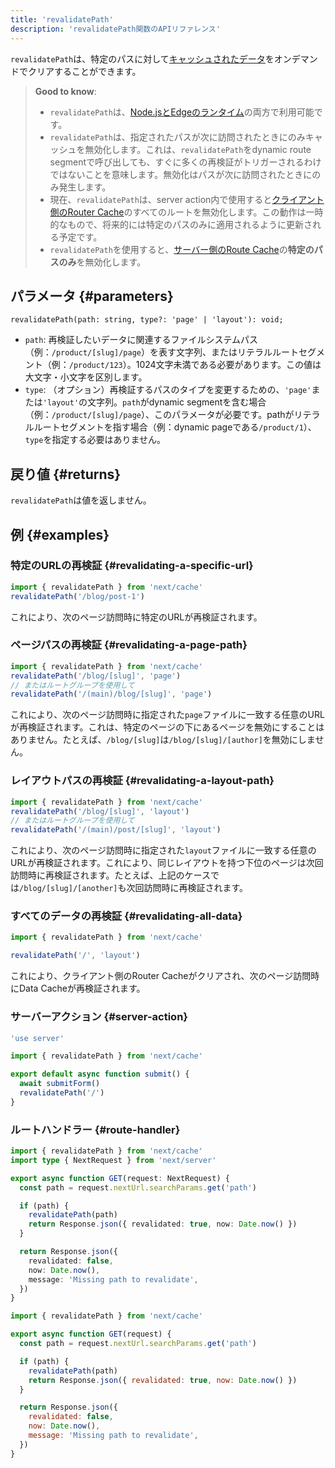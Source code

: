 ```yaml
---
title: 'revalidatePath'
description: 'revalidatePath関数のAPIリファレンス'
---
```


`revalidatePath`は、特定のパスに対して[キャッシュされたデータ](/docs/app/building-your-application/caching)をオンデマンドでクリアすることができます。

> **Good to know**:
>
> - `revalidatePath`は、[Node.jsとEdgeのランタイム](/docs/app/building-your-application/rendering/edge-and-nodejs-runtimes)の両方で利用可能です。
> - `revalidatePath`は、指定されたパスが次に訪問されたときにのみキャッシュを無効化します。これは、`revalidatePath`をdynamic route segmentで呼び出しても、すぐに多くの再検証がトリガーされるわけではないことを意味します。無効化はパスが次に訪問されたときにのみ発生します。
> - 現在、`revalidatePath`は、server action内で使用すると[クライアント側のRouter Cache](/docs/app/building-your-application/caching#client-side-router-cache)のすべてのルートを無効化します。この動作は一時的なもので、将来的には特定のパスのみに適用されるように更新される予定です。
> - `revalidatePath`を使用すると、[サーバー側のRoute Cache](/docs/app/building-your-application/caching#full-route-cache)の**特定のパスのみ**を無効化します。

## パラメータ {#parameters}

```tsx
revalidatePath(path: string, type?: 'page' | 'layout'): void;
```

- `path`: 再検証したいデータに関連するファイルシステムパス（例：`/product/[slug]/page`）を表す文字列、またはリテラルルートセグメント（例：`/product/123`）。1024文字未満である必要があります。この値は大文字・小文字を区別します。
- `type`: （オプション）再検証するパスのタイプを変更するための、`'page'`または`'layout'`の文字列。`path`がdynamic segmentを含む場合（例：`/product/[slug]/page`）、このパラメータが必要です。pathがリテラルルートセグメントを指す場合（例：dynamic pageである`/product/1`）、`type`を指定する必要はありません。

## 戻り値 {#returns}

`revalidatePath`は値を返しません。

## 例 {#examples}

### 特定のURLの再検証 {#revalidating-a-specific-url}

```ts
import { revalidatePath } from 'next/cache'
revalidatePath('/blog/post-1')
```

これにより、次のページ訪問時に特定のURLが再検証されます。

### ページパスの再検証 {#revalidating-a-page-path}

```ts
import { revalidatePath } from 'next/cache'
revalidatePath('/blog/[slug]', 'page')
// またはルートグループを使用して
revalidatePath('/(main)/blog/[slug]', 'page')
```

これにより、次のページ訪問時に指定された`page`ファイルに一致する任意のURLが再検証されます。これは、特定のページの下にあるページを無効にすることはありません。たとえば、`/blog/[slug]`は`/blog/[slug]/[author]`を無効にしません。

### レイアウトパスの再検証 {#revalidating-a-layout-path}

```ts
import { revalidatePath } from 'next/cache'
revalidatePath('/blog/[slug]', 'layout')
// またはルートグループを使用して
revalidatePath('/(main)/post/[slug]', 'layout')
```

これにより、次のページ訪問時に指定された`layout`ファイルに一致する任意のURLが再検証されます。これにより、同じレイアウトを持つ下位のページは次回訪問時に再検証されます。たとえば、上記のケースでは`/blog/[slug]/[another]`も次回訪問時に再検証されます。

### すべてのデータの再検証 {#revalidating-all-data}

```ts
import { revalidatePath } from 'next/cache'

revalidatePath('/', 'layout')
```

これにより、クライアント側のRouter Cacheがクリアされ、次のページ訪問時にData Cacheが再検証されます。

### サーバーアクション {#server-action}

<Tabs>
<TabItem value="ts" label="TypeScript">

```ts title="app/actions.ts" switcher
'use server'

import { revalidatePath } from 'next/cache'

export default async function submit() {
  await submitForm()
  revalidatePath('/')
}
```

</TabItem>
</Tabs>

### ルートハンドラー {#route-handler}

<Tabs>
<TabItem value="ts" label="TypeScript">

```ts title="app/api/revalidate/route.ts" switcher
import { revalidatePath } from 'next/cache'
import type { NextRequest } from 'next/server'

export async function GET(request: NextRequest) {
  const path = request.nextUrl.searchParams.get('path')

  if (path) {
    revalidatePath(path)
    return Response.json({ revalidated: true, now: Date.now() })
  }

  return Response.json({
    revalidated: false,
    now: Date.now(),
    message: 'Missing path to revalidate',
  })
}
```

</TabItem>
<TabItem value="js" label="JavaScript">

```js title="app/api/revalidate/route.js" switcher
import { revalidatePath } from 'next/cache'

export async function GET(request) {
  const path = request.nextUrl.searchParams.get('path')

  if (path) {
    revalidatePath(path)
    return Response.json({ revalidated: true, now: Date.now() })
  }

  return Response.json({
    revalidated: false,
    now: Date.now(),
    message: 'Missing path to revalidate',
  })
}
```

</TabItem>
</Tabs>
